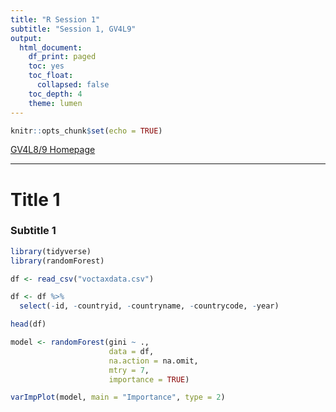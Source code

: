 ```yaml
---
title: "R Session 1"
subtitle: "Session 1, GV4L9"
output:
  html_document:
    df_print: paged
    toc: yes
    toc_float:
      collapsed: false
    toc_depth: 4
    theme: lumen
---
```


```r
knitr::opts_chunk$set(echo = TRUE)
```

```{=html}
<style>
  body .main-container {
    max-width: 1100px;
  }
</style>
```
[GV4L8/9 Homepage](https://kevinli03.github.io/notes/#GV4L8_Introductory_Maths)

------------------------------------------------------------------------

# Title 1

### Subtitle 1

```r
library(tidyverse)
library(randomForest)
```

```r
df <- read_csv("voctaxdata.csv")

df <- df %>%
  select(-id, -countryid, -countryname, -countrycode, -year)

head(df)
```

```r

model <- randomForest(gini ~ ., 
                      data = df,
                      na.action = na.omit,
                      mtry = 7,
                      importance = TRUE)

varImpPlot(model, main = "Importance", type = 2)
```
